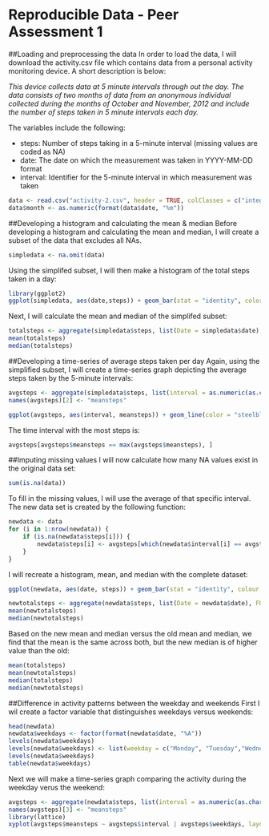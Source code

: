 Reproducible Data - Peer Assessment 1
=======================================================

##Loading and preprocessing the data
In order to load the data, I will download the activity.csv file which contains data from a personal activity monitoring device. A short description is below:  
  
*This device collects data at 5 minute intervals through out the day. The data consists of two months of data from an anonymous individual collected during the months of October and November, 2012 and include the number of steps taken in 5 minute intervals each day.*

The variables include the following:  
  
- steps: Number of steps taking in a 5-minute interval (missing values are coded as NA)
- date: The date on which the measurement was taken in YYYY-MM-DD format
- interval: Identifier for the 5-minute interval in which measurement was taken

```r
data <- read.csv("activity-2.csv", header = TRUE, colClasses = c("integer", "Date", "factor"))
data$month <- as.numeric(format(data$date, "%m"))
```
  
    
##Developing a histogram and calculating the mean & median
Before developing a histogram and calculating the mean and median, I will create a subset of the data that excludes all NAs.  
  
```r
simpledata <- na.omit(data)
```
  
Using the simplifed subset, I will then make a histogram of the total steps taken in a day:  
  
```r
library(ggplot2)
ggplot(simpledata, aes(date,steps)) + geom_bar(stat = "identity", color = "steelblue", fill = "steelblue", width = 0.5) + labs(title = "Histogram of Steps Taken Each Day", x = "Date", y = "Number of steps")
```

Next, I will calculate the mean and median of the simplifed subset:  
  
  
```r
totalsteps <- aggregate(simpledata$steps, list(Date = simpledata$date), FUN = "sum")$x
mean(totalsteps)
median(totalsteps)
```  
  
##Developing a time-series of average steps taken per day
Again, using the simplified subset, I will create a time-series graph depicting the average steps taken by the 5-minute intervals:  

```r
avgsteps <- aggregate(simpledata$steps, list(interval = as.numeric(as.character(simpledata$interval))), FUN = "mean")
names(avgsteps)[2] <- "meansteps"

ggplot(avgsteps, aes(interval, meansteps)) + geom_line(color = "steelblue", size = 0.5) + labs(title = "Time Series Plot of the 5-minute Interval", x = "5-minute intervals", y = "Average Number of Steps ")
```  
  
The time interval with the most steps is:
```r
avgsteps[avgsteps$meansteps == max(avgsteps$meansteps), ]
```

##Imputing missing values
I will now calculate how many NA values exist in the original data set:
```r
sum(is.na(data))
```
  
To fill in the missing values, I will use the average of that specific interval. The new data set is created by the following function:
```r
newdata <- data 
for (i in 1:nrow(newdata)) {
    if (is.na(newdata$steps[i])) {
        newdata$steps[i] <- avgsteps[which(newdata$interval[i] == avgsteps$interval), ]$meansteps
    }
}
```

I will recreate a histogram, mean, and median with the complete dataset:
```r
ggplot(newdata, aes(date, steps)) + geom_bar(stat = "identity", colour = "steelblue", fill = "steelblue", width = 0.5) + labs(title = "Histogram of Number of Steps Taken Each Day (complete)", x = "Date", y = "Number of steps")
```
  
```r
newtotalsteps <- aggregate(newdata$steps, list(Date = newdata$date), FUN = "sum")$x
mean(newtotalsteps)
median(newtotalsteps)
```

Based on the new mean and median versus the old mean and median, we find that the mean is the same across both, but the new median is of higher value than the old:
```r
mean(totalsteps)
mean(newtotalsteps)
median(totalsteps)
median(newtotalsteps)
```  
  
##Difference in activity patterns between the weekday and weekends
First I wil create a factor variable that distinguishes weekdays versus weekends:
```r
head(newdata)
newdata$weekdays <- factor(format(newdata$date, "%A"))
levels(newdata$weekdays)
levels(newdata$weekdays) <- list(weekday = c("Monday", "Tuesday","Wednesday", "Thursday", "Friday"), weekend = c("Saturday", "Sunday"))
levels(newdata$weekdays)
table(newdata$weekdays)
```  
  
Next we will make a time-series graph comparing the activity during the weekday verus the weekend:
```r
avgsteps <- aggregate(newdata$steps, list(interval = as.numeric(as.character(newdata$interval)), weekdays = newdata$weekdays), FUN = "mean")
names(avgsteps)[3] <- "meansteps"
library(lattice)
xyplot(avgsteps$meansteps ~ avgsteps$interval | avgsteps$weekdays, layout = c(1, 2), type = "l", xlab = "Interval", ylab = "Number of steps")
```
